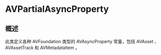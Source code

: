 # AVPartialAsyncProperty

<ToBePolishedAfterTranslation />

<OriginalSource
  title="AVPartialAsyncProperty"
  url="https://developer.apple.com/documentation/avfoundation/avpartialasyncproperty"
  summary="限制其类型的异步属性"
/>

## 概述

此类定义各种 AVFoundation 类型的 AVAsyncProperty 常量，包括 AVAsset 、 AVAssetTrack 和 AVMetadataItem 。
